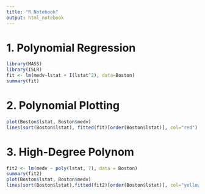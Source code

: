 ```yaml
---
title: "R Notebook"
output: html_notebook
---
```


# 1. Polynomial Regression
```r
library(MASS)
library(ISLR)
fit <- lm(medv~lstat + I(lstat^2), data=Boston)
summary(fit)
```
# 2. Polynomial Plotting
```r
plot(Boston$lstat, Boston$medv)
lines(sort(Boston$lstat), fitted(fit)[order(Boston$lstat)], col="red")
```
# 3. High-Degree Polynom
```r
fit2 <- lm(medv ~ poly(lstat, 7), data = Boston)
summary(fit2)
plot(Boston$lstat, Boston$medv)
lines(sort(Boston$lstat),fitted(fit2)[order(Boston$lstat)], col="yellow")
```
